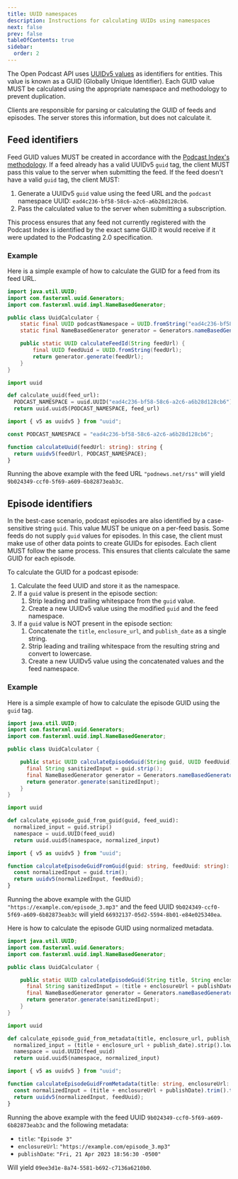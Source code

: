 ```yaml
---
title: UUID namespaces
description: Instructions for calculating UUIDs using namespaces
next: false
prev: false
tableOfContents: true
sidebar:
  order: 2
---
```



The Open Podcast API uses [UUIDv5 values](https://www.rfc-editor.org/rfc/rfc9562.html#name-uuid-version-5) as identifiers for entities. This value is known as a GUID (Globally Unique Identifier). Each GUID value MUST be calculated using the appropriate namespace and methodology to prevent duplication.

Clients are responsible for parsing or calculating the GUID of feeds and episodes. The server stores this information, but does not calculate it.

## Feed identifiers

Feed GUID values MUST be created in accordance with the [Podcast Index's methodology](https://github.com/Podcastindex-org/podcast-namespace/blob/main/docs/tags/guid.md). If a feed already has a valid UUIDv5 `guid` tag, the client MUST pass this value to the server when submitting the feed. If the feed doesn't have a valid `guid` tag, the client MUST:

1. Generate a UUIDv5 `guid` value using the feed URL and the `podcast` namespace UUID: `ead4c236-bf58-58c6-a2c6-a6b28d128cb6`.
1. Pass the calculated value to the server when submitting a subscription.

This process ensures that any feed not currently registered with the Podcast Index is identified by the exact same GUID it would receive if it were updated to the Podcasting 2.0 specification.

### Example

Here is a simple example of how to calculate the GUID for a feed from its feed URL.

<Tabs>
  <TabItem label="Java">

  ```java
  import java.util.UUID;
  import com.fasterxml.uuid.Generators;
  import com.fasterxml.uuid.impl.NameBasedGenerator;

  public class UuidCalculator {
      static final UUID podcastNamespace = UUID.fromString("ead4c236-bf58-58c6-a2c6-a6b28d128cb6");
      static final NameBasedGenerator generator = Generators.nameBasedGenerator(podcastNamespace);

      public static UUID calculateFeedId(String feedUrl) {
          final UUID feedUuid = UUID.fromString(feedUrl);
          return generator.generate(feedUrl);
      }
  }
  ```
  
  </TabItem>
  <TabItem label="Python">

  ```py
  import uuid
  
  def calculate_uuid(feed_url):
    PODCAST_NAMESPACE = uuid.UUID("ead4c236-bf58-58c6-a2c6-a6b28d128cb6")
    return uuid.uuid5(PODCAST_NAMESPACE, feed_url)
  ```
  
  </TabItem>
  <TabItem label="Typescript">

  ```ts
  import { v5 as uuidv5 } from "uuid";

  const PODCAST_NAMESPACE = "ead4c236-bf58-58c6-a2c6-a6b28d128cb6";

  function calculateUuid(feedUrl: string): string {
    return uuidv5(feedUrl, PODCAST_NAMESPACE);
  }
  ```

  </TabItem>
</Tabs>

Running the above example with the feed URL `"podnews.net/rss"` will yield `9b024349-ccf0-5f69-a609-6b82873eab3c`.

## Episode identifiers

In the best-case scenario, podcast episodes are also identified by a case-sensitive string `guid`. This value MUST be unique on a per-feed basis. Some feeds do not supply `guid` values for episodes. In this case, the client must make use of other data points to create GUIDs for episodes. Each client MUST follow the same process. This ensures that clients calculate the same GUID for each episode.

To calculate the GUID for a podcast episode:

1. Calculate the feed UUID and store it as the namespace.
1. If a `guid` value is present in the episode section:
   1. Strip leading and trailing whitespace from the `guid` value.
   1. Create a new UUIDv5 value using the modified `guid` and the feed namespace.
1. If a `guid` value is NOT present in the episode section:
   1. Concatenate the `title`, `enclosure_url`, and `publish_date` as a single string.
   1. Strip leading and trailing whitespace from the resulting string and convert to lowercase.
   1. Create a new UUIDv5 value using the concatenated values and the feed namespace.

### Example

Here is a simple example of how to calculate the episode GUID using the `guid` tag.

<Tabs>
  <TabItem label="Java">

  ```java
  import java.util.UUID;
  import com.fasterxml.uuid.Generators;
  import com.fasterxml.uuid.impl.NameBasedGenerator;

  public class UuidCalculator {

      public static UUID calculateEpisodeGuid(String guid, UUID feedUuid) {
        final String sanitizedInput = guid.strip();
        final NameBasedGenerator generator = Generators.nameBasedGenerator(feedUuid);
        return generator.generate(sanitizedInput);
      }
  }
  ```
  
  </TabItem>
  <TabItem label="Python">

  ```py
  import uuid

  def calculate_episode_guid_from_guid(guid, feed_uuid):
    normalized_input = guid.strip()
    namespace = uuid.UUID(feed_uuid)
    return uuid.uuid5(namespace, normalized_input)
  ```
    
  </TabItem>
  <TabItem label="Typescript">

  ```ts
  import { v5 as uuidv5 } from "uuid";

  function calculateEpisodeGuidFromGuid(guid: string, feedUuid: string): string {
    const normalizedInput = guid.trim();
    return uuidv5(normalizedInput, feedUuid);
  }
  ```
  
  </TabItem>
</Tabs>

Running the above example with the GUID `"https://example.com/episode_3.mp3"` and the feed UUID `9b024349-ccf0-5f69-a609-6b82873eab3c` will yield `66932137-05d2-5594-8b01-e84e025340ea`.

Here is how to calculate the episode GUID using normalized metadata.

<Tabs>
  <TabItem label="Java">

  ```java
  import java.util.UUID;
  import com.fasterxml.uuid.Generators;
  import com.fasterxml.uuid.impl.NameBasedGenerator;

  public class UuidCalculator {

      public static UUID calculateEpisodeGuid(String title, String enclosureUrl, String publishDate, UUID feedUuid) {
        final String sanitizedInput = (title + enclosureUrl + publishDate).strip();
        final NameBasedGenerator generator = Generators.nameBasedGenerator(feedUuid);
        return generator.generate(sanitizedInput);
      }
  }
  ```
  
  </TabItem>
  <TabItem label="Python">

  ```py
  import uuid

  def calculate_episode_guid_from_metadata(title, enclosure_url, publish_date, feed_uuid):
    normalized_input = (title + enclosure_url + publish_date).strip().lower()
    namespace = uuid.UUID(feed_uuid)
    return uuid.uuid5(namespace, normalized_input)
  ```
    
  </TabItem>
  <TabItem label="Typescript">

  ```ts
  import { v5 as uuidv5 } from "uuid";

  function calculateEpisodeGuidFromMetadata(title: string, enclosureUrl: string, publishDate: string, feedUuid: string): string {
    const normalizedInput = (title + enclosureUrl + publishDate).trim().toLowerCase();
    return uuidv5(normalizedInput, feedUuid);
  }
  ```
  
  </TabItem>
</Tabs>

Running the above example with the feed UUID `9b024349-ccf0-5f69-a609-6b82873eab3c` and the following metadata:

- `title`: `"Episode 3"`
- `enclosureUrl`: `"https://example.com/episode_3.mp3"`
- `publishDate`: `"Fri, 21 Apr 2023 18:56:30 -0500"`

Will yield `09ee3d1e-8a74-5581-b692-c7136a6210b0`.

